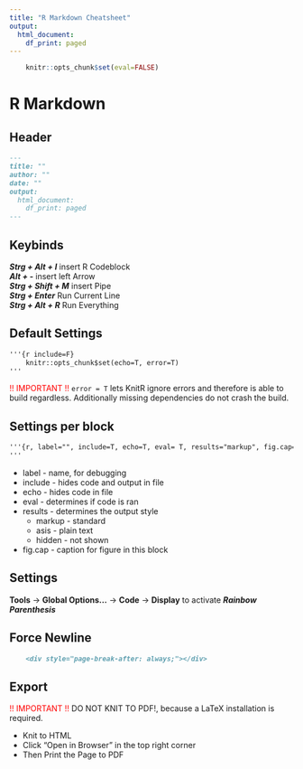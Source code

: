 ```yaml
---
title: "R Markdown Cheatsheet"
output:
  html_document:
    df_print: paged
---
```


```r
    knitr::opts_chunk$set(eval=FALSE)
```

# R Markdown

## Header
```md
---
title: ""
author: ""
date: ""
output:
  html_document:
    df_print: paged
---
```

## Keybinds
***Strg + Alt + I*** insert R Codeblock \
***Alt + -*** insert left Arrow \
***Strg + Shift + M*** insert Pipe \
***Strg + Enter*** Run Current Line \
***Strg + Alt + R*** Run Everything 

## Default Settings
```md
'''{r include=F}
    knitr::opts_chunk$set(echo=T, error=T)
'''
```

<span style="color: red">!! IMPORTANT !!</span> `error = T` lets KnitR ignore errors and therefore is able to build regardless. Additionally missing dependencies do not crash the build.

## Settings per block
```md
'''{r, label="", include=T, echo=T, eval= T, results="markup", fig.cap=""}
'''
```

- label - name, for debugging
- include - hides code and output in file
- echo - hides code in file
- eval - determines if code is ran
- results - determines the output style
    - markup - standard
    - asis - plain text
    - hidden - not shown
- fig.cap - caption for figure in this block

## Settings

**Tools** &#8594; **Global Options...** &#8594; **Code** &#8594; **Display** to activate ***Rainbow Parenthesis***

## Force Newline

```md
    <div style="page-break-after: always;"></div>
```

## Export
<span style="color: red">!! IMPORTANT !!</span> DO NOT KNIT TO PDF!, because a LaTeX installation is required.

- Knit to HTML 
- Click "Open in Browser" in the top right corner
- Then Print the Page to PDF